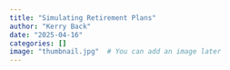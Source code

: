 ```yaml
---
title: "Simulating Retirement Plans"
author: "Kerry Back"
date: "2025-04-16"
categories: []
image: "thumbnail.jpg"  # You can add an image later
---
```


